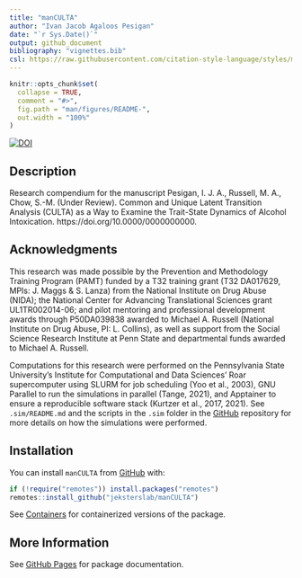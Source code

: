 ```yaml
---
title: "manCULTA"
author: "Ivan Jacob Agaloos Pesigan"
date: "`r Sys.Date()`"
output: github_document
bibliography: "vignettes.bib"
csl: https://raw.githubusercontent.com/citation-style-language/styles/master/apa.csl
---
```


<!-- README.md is generated from .setup/readme/README.Rmd. Please edit that file -->

```r
knitr::opts_chunk$set(
  collapse = TRUE,
  comment = "#>",
  fig.path = "man/figures/README-",
  out.width = "100%"
)
```

<!-- badges: start -->
[![DOI](https://zenodo.org/badge/DOI/10.0000/0000000000.svg)](https://doi.org/10.0000/0000000000)
<!-- badges: end -->

## Description

Research compendium for the manuscript Pesigan, I. J. A., Russell, M. A., Chow, S.-M. (Under Review). Common and Unique Latent Transition Analysis (CULTA) as a Way to Examine the Trait-State Dynamics of Alcohol Intoxication. https://doi.org/10.0000/0000000000.

## Acknowledgments

This research was made possible by the Prevention and Methodology Training Program (PAMT) funded by a T32 training grant (T32 DA017629, MPIs: J. Maggs \& S. Lanza) from the National Institute on Drug Abuse (NIDA); the National Center for Advancing Translational Sciences grant UL1TR002014-06; and pilot mentoring and professional development awards through P50DA039838 awarded to Michael A. Russell (National Institute on Drug Abuse, PI: L. Collins), as well as support from the Social Science Research Institute at Penn State and departmental funds awarded to Michael A. Russell.

Computations for this research were performed on the Pennsylvania State University's Institute for Computational and Data Sciences' Roar supercomputer using SLURM for job scheduling (Yoo et al., 2003), GNU Parallel to run the simulations in parallel (Tange, 2021), and Apptainer to ensure a reproducible software stack (Kurtzer et al., 2017, 2021). See `.sim/README.md` and the scripts in the `.sim` folder in the [GitHub](https://github.com/jeksterslab/manCULTA) repository for more details on how the simulations were performed.

## Installation

You can install `manCULTA` from
[GitHub](https://github.com/jeksterslab/manCULTA) with:

```r
if (!require("remotes")) install.packages("remotes")
remotes::install_github("jeksterslab/manCULTA")
```

See [Containers](https://jeksterslab.github.io/manCULTA/articles/containers.html) for containerized versions of the package.

## More Information

See
[GitHub Pages](https://jeksterslab.github.io/manCULTA/index.html)
for package documentation.
